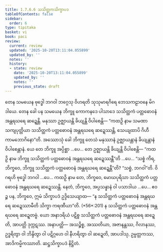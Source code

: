 ```yaml
---
title: 1.7.6.6 သသိတ္ထကသိက္ခာပဒ
tableOfContents: false
sidebar:
  order: 6
type: tipitaka
basket: vi
book: paci
review:
  current: review
  updated: '2025-10-20T13:11:04.055899'
  updated_by: ''
  notes: ''
  history:
  - state: review
    date: '2025-10-20T13:11:04.055899'
    updated_by: ''
    notes: ''
    previous_state: draft
---
```



<DynamicBreadcrumb />


<ReviewStatus review={frontmatter.review} showDetails={true} />

<HypothesisAnnotation frontmatter={frontmatter} />

<Division number="632" book="paci" e="ch" v="2" p="261">

<Paragraph number="1966" book="paci">
တေန သမယေန ဗုဒ္ဓေါ ဘဂဝါ ဘဂ္ဂေသု ဝိဟရတိ သုသုမာရဂိရေ ဘေသကဠာဝနေ မိဂဒါယေ. တေန ခေါ ပန သမယေန ဘိက္ခူ ကောကနဒေ ပါသာဒေ သသိတ္ထကံ ပတ္တဓောဝနံ အန္တရဃရေ ဆဍ္ဍေန္တိ. မနုဿာ ဥဇ္ဈာယန္တိ ခိယျန္တိ ဝိပါစေန္တိ— “ကထဉှိ နာမ သမဏာ သကျပုတ္တိယာ သသိတ္ထကံ ပတ္တဓောဝနံ အန္တရဃရေ ဆဍ္ဍေဿန္တိ, သေယျထာပိ ဂိဟီ ကာမဘောဂိနော”တိ.
</Paragraph>

<Paragraph number="1967" book="paci">
အဿောသုံ ခေါ ဘိက္ခူ တေသံ မနုဿာနံ ဥဇ္ဈာယန္တာနံ ခိယျန္တာနံ ဝိပါစေန္တာနံ. ယေ တေ ဘိက္ခူ အပ္ပိစ္ဆာ …ပေ… တေ ဥဇ္ဈာယန္တိ ခိယျန္တိ ဝိပါစေန္တိ— “ကထဉှိ နာမ ဘိက္ခူ သသိတ္ထကံ ပတ္တဓောဝနံ အန္တရဃရေ ဆဍ္ဍေဿန္တီ”တိ …ပေ… “သစ္စံ ကိရ, ဘိက္ခဝေ, ဘိက္ခူ သသိတ္ထကံ ပတ္တဓောဝနံ အန္တရဃရေ ဆဍ္ဍေန္တီ”တိ? “သစ္စံ, ဘဂဝါ”တိ. ဝိဂရဟိ ဗုဒ္ဓေါ ဘဂဝါ …ပေ… ကထဉှိ နာမ တေ, ဘိက္ခဝေ, မောဃပုရိသာ သသိတ္ထကံ ပတ္တဓောဝနံ အန္တရဃရေ ဆဍ္ဍေဿန္တိ. နေတံ, ဘိက္ခဝေ, အပ္ပသန္နာနံ ဝါ ပသာဒါယ …ပေ… ဧဝဉ္စ ပန, ဘိက္ခဝေ, ဣမံ သိက္ခာပဒံ ဥဒ္ဒိသေယျာထ—
</Paragraph>

<Paragraph number="1968" book="paci">
<Emphasis>“န သသိတ္ထကံ ပတ္တဓောဝနံ အန္တရဃရေ ဆဍ္ဍေဿာမီတိ သိက္ခာ ကရဏီယာ”</Emphasis>တိ. (*56*:<Emphasis>201</Emphasis>)
</Paragraph>

<Paragraph number="1969" book="paci">
န သသိတ္ထကံ ပတ္တဓောဝနံ အန္တရဃရေ ဆဍ္ဍေတဗ္ဗံ. ယော အနာဒရိယံ ပဋိစ္စ သသိတ္ထကံ ပတ္တဓောဝနံ အန္တရဃရေ ဆဍ္ဍေတိ, အာပတ္တိ ဒုက္ကဋဿ.
</Paragraph>

<Paragraph number="1970" book="paci">
အနာပတ္တိ— အသဉ္စိစ္စ, အဿတိယာ, အဇာနန္တဿ, ဂိလာနဿ, ဥဒ္ဓရိတွာ ဝါ ဘိန္ဒိတွာ ဝါ ပဋိဂ္ဂဟေ ဝါ နီဟရိတွာ ဝါ ဆဍ္ဍေတိ, အာပဒါသု, ဥမ္မတ္တကဿ, အာဒိကမ္မိကဿာတိ.

</Paragraph>
</Division>

<Paragraph number="1971" type="center" book="paci">
ဆဋ္ဌသိက္ခာပဒံ နိဋ္ဌိတံ.
</Paragraph>